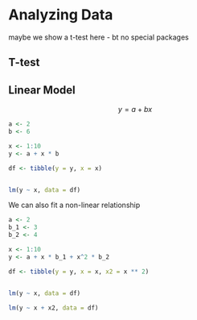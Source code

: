 # Analyzing Data

maybe we show a t-test here - bt no special packages


## T-test



## Linear Model

$$y  = a + bx$$

```r

a <- 2
b <- 6

x <- 1:10
y <- a + x * b

df <- tibble(y = y, x = x)


lm(y ~ x, data = df)
```


We can also fit a non-linear relationship


```r
a <- 2
b_1 <- 3
b_2 <- 4

x <- 1:10
y <- a + x * b_1 + x^2 * b_2

df <- tibble(y = y, x = x, x2 = x ** 2)


lm(y ~ x, data = df)

lm(y ~ x + x2, data = df)
```

